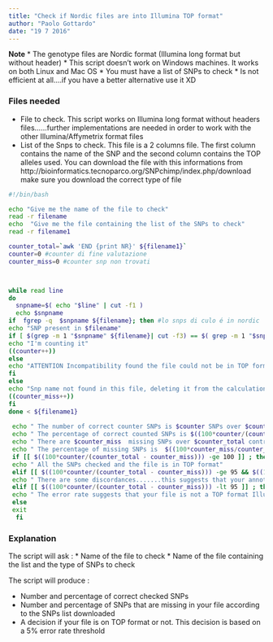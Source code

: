 ```yaml
---
title: "Check if Nordic files are into Illumina TOP format"
author: "Paolo Gottardo"
date: "19 7 2016"
---
```


**Note**
* The genotype files are Nordic format (Illumina long format but without header)
* This script doesn't work on Windows machines. It works on both Linux and Mac OS
* You must have a list of SNPs to check 
* Is not efficient at all....if you have a better alternative use it XD

### Files needed
* File to check. This script works on Illumina long format without headers files......further implementations are needed in order to work with the other Illumina/Affymetrix format files 
* List of the Snps to check. This file is a 2 columns file. The first column contains the name of the SNP and the second column contains the TOP alleles used. You can download the file with this informations from http://bioinformatics.tecnoparco.org/SNPchimp/index.php/download make sure you download the correct type of file

```bash
#!/bin/bash

echo "Give me the name of the file to check"
read -r filename
echo  "Give me the file containing the list of the SNPs to check"
read -r filename1

counter_total=`awk 'END {print NR}' ${filename1}`
counter=0 #counter di fine valutazione
counter_miss=0 #counter snp non trovati



while read line
do
  snpname=$( echo "$line" | cut -f1 )
  echo $snpname
if  fgrep -q  $snpname ${filename}; then #lo snps di culo é in nordic
echo "SNP present in $filename"
if [ $(grep -m 1 "$snpname" ${filename}| cut -f3) == $( grep -m 1 "$snpname" ${filename1}| cut -f2  | cut -d '/' -f1) ] ||  [ $(grep -m 1 "$snpname" ${filename}| cut -f3) == $( grep -m 1 "$snpname" ${filename1}| cut -f2  | cut -d '/' -f2) ] ; then
echo "I'm counting it"
((counter++))
else
echo "ATTENTION Incompatibility found the file could not be in TOP format....."
fi
else
echo "Snp name not found in this file, deleting it from the calculation"
((counter_miss++))
fi
done < ${filename1}
 
 echo " The number of correct counter SNPs is $counter SNPs over $counter_total controlled SNPs "
 echo " The percentage of correct counted SNPs is $((100*counter/(counter_total - counter_miss)))%"
 echo " There are $counter_miss  missing SNPs over $counter_total controlled SNPs "
 echo " The percentage of missing SNPs is  $((100*counter_miss/counter_total))%"
 if [[ $((100*counter/(counter_total - counter_miss))) -ge 100 ]] ; then
 echo " All the SNPs checked and the file is in TOP format"
 elif [[ $((100*counter/(counter_total - counter_miss))) -ge 95 && $((100*counter/(counter_total - counter_miss))) -lt 100 ]] ; then
 echo " There are some discordances.......this suggests that your annotation file contains some mistakes....check it an re-run the script"
 elif [[ $((100*counter/(counter_total - counter_miss))) -lt 95 ]] ; then
 echo " The error rate suggests that your file is not a TOP format Illumina file. Contact your laboratory for more info"
 else
 exit
  fi
```

### Explanation
The script will ask :
* Name of the file to check
* Name of the file containing the list and the type of SNPs to check 

The script will produce :

* Number and percentage of correct checked SNPs 
* Number and percentage of SNPs that are missing in your file according to the SNPs list downloaded 
* A decision if your file is on TOP format or not. This decision is based on a 5% error rate threshold 
